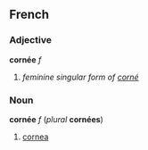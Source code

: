 ==French==
===Adjective===
'''cornée''' ''f''

#''feminine singular form of [[corné]]''

===Noun===
'''cornée''' ''f'' (''plural'' '''cornées''')

#[[cornea]]